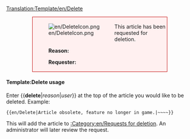<noinclude>[[Translation:Template/en/Delete]]</noinclude><div style="background-color:#FFF0F0; border: 1px solid #C10000; padding:0.2em; margin:1em 5em"><div style="float:left;">[[File:en/DeleteIcon.png]]</div><div style="margin-left:40px">
This article has been requested for deletion.
<p><strong>Reason:</strong> {{{1|Not Suppled}}}</p>
<p><strong>Requester:</strong> {{{2|Not Supplied}}}</p></div></div>
<noinclude>
====Template:Delete usage====
Enter <nowiki>{{</nowiki>'''delete'''|''reason''|''user''<nowiki>}}</nowiki> at the top of the article you would like to be deleted. Example:
<pre>{{en/Delete|Article obsolete, feature no longer in game.|~~~~}}</pre>
This will add the article to [[:Category:en/Requests for deletion]].  An administrator will later review the request.
</noinclude>